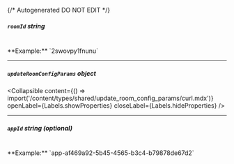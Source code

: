{/* Autogenerated DO NOT EDIT  */}

##### `roomId` _string_
<br/>
**Example:** `2swovpy1fnunu`

---
##### `updateRoomConfigParams` _object_

<Collapsible content={() => import('/content/types/shared/update_room_config_params/curl.mdx')} openLabel={Labels.showProperties} closeLabel={Labels.hideProperties} />


---
##### `appId` _string (optional)_
<br/>
**Example:** `app-af469a92-5b45-4565-b3c4-b79878de67d2`


